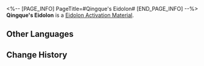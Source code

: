 <%-- [PAGE_INFO]
PageTitle=#Qingque's Eidolon#
[END_PAGE_INFO] --%>
{{Item Infobox
|id          = 11201
|image       = Item Qingque's Eidolon.png
|type        = Eidolon Activation Material
|invCategory = 
|rarity      = 4
|effect      = Material for raising Qingque's Eidolon Level.
|description = 
}}
'''Qingque's Eidolon''' is a [[Eidolon Activation Material]].

==Other Languages==
{{Other Languages
|en   = Qingque's Eidolon
|zhs  = 【青雀】的星魂
|zht  = 【青雀】的星魂
|ja   = 「青雀」の星魂
|ko   = [청작]의 성혼
|es   = Eidolon de Qingque
|fr   = Eidolon de Qingque
|ru   = Эйдолон Цинцюэ
|th   = Eidolon ของ Qingque
|vi   = Tinh Hồn Của Qingque
|de   = Qingques Eidolon
|id   = Qingque's Eidolon
|pt   = Eidolon de Qingque
}}

==Change History==
{{Change History|2.0}}